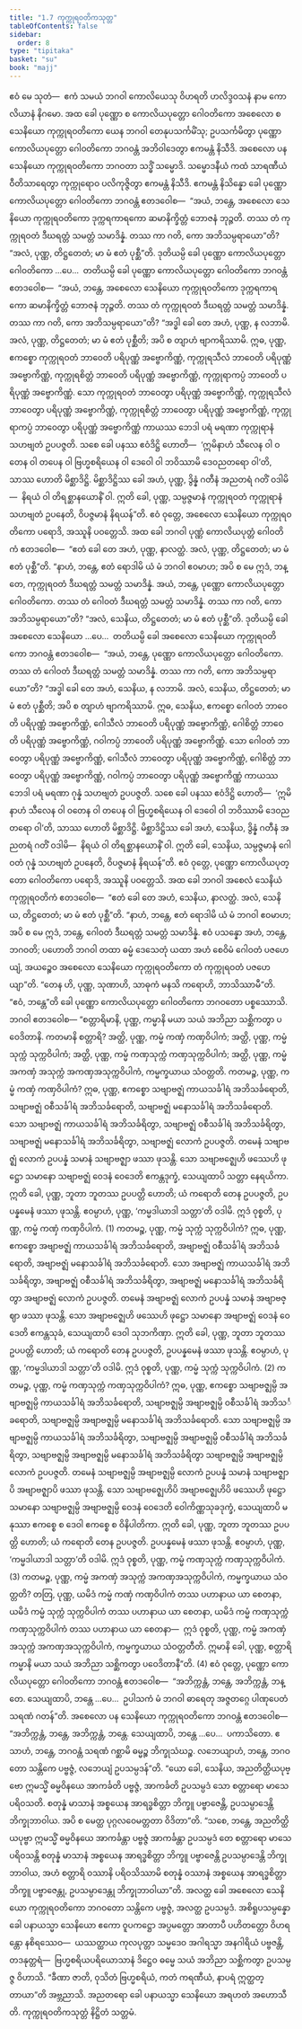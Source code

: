 ```yaml
---
title: "1.7 ကုက္ကုရဝတိကသုတ္တ"
tableOfContents: false
sidebar:
  order: 8
type: "tipitaka"
basket: "su"
book: "majj"
---
```



<DynamicBreadcrumb />

<Division number="78" book="majj">

<Paragraph number="210" book="majj">
ဧဝံ မေ သုတံ—  ဧကံ သမယံ ဘဂဝါ ကောလိယေသု ဝိဟရတိ ဟလိဒ္ဒဝသနံ နာမ ကောလိယာနံ နိဂမော. အထ ခေါ ပုဏ္ဏော စ ကောလိယပုတ္တော ဂေါဝတိကော အစေလော စ သေနိယော ကုက္ကုရဝတိကော ယေန ဘဂဝါ တေနုပသင်္ကမိံသု; ဥပသင်္ကမိတွာ ပုဏ္ဏော ကောလိယပုတ္တော ဂေါဝတိကော ဘဂဝန္တံ အဘိဝါဒေတွာ ဧကမန္တံ နိသီဒိ. အစေလော ပန သေနိယော ကုက္ကုရဝတိကော ဘဂဝတာ သဒ္ဓိံ သမ္မောဒိ. သမ္မောဒနီယံ ကထံ သာရဏီယံ ဝီတိသာရေတွာ ကုက္ကုရောဝ ပလိကုဇ္ဇိတွာ ဧကမန္တံ နိသီဒိ. ဧကမန္တံ နိသိန္နော ခေါ ပုဏ္ဏော ကောလိယပုတ္တော ဂေါဝတိကော ဘဂဝန္တံ ဧတဒဝေါစ—  “အယံ, ဘန္တေ, အစေလော သေနိယော ကုက္ကုရဝတိကော ဒုက္ကရကာရကော ဆမာနိက္ခိတ္တံ ဘောဇနံ ဘုဉ္ဇတိ. တဿ တံ ကုက္ကုရဝတံ ဒီဃရတ္တံ သမတ္တံ သမာဒိန္နံ. တဿ ကာ ဂတိ, ကော အဘိသမ္ပရာယော”တိ? “အလံ, ပုဏ္ဏ, တိဋ္ဌတေတံ; မာ မံ ဧတံ ပုစ္ဆီ”တိ. ဒုတိယမ္ပိ ခေါ ပုဏ္ဏော ကောလိယပုတ္တော ဂေါဝတိကော …ပေ…  တတိယမ္ပိ ခေါ ပုဏ္ဏော ကောလိယပုတ္တော ဂေါဝတိကော ဘဂဝန္တံ ဧတဒဝေါစ—  “အယံ, ဘန္တေ, အစေလော သေနိယော ကုက္ကုရဝတိကော ဒုက္ကရကာရကော ဆမာနိက္ခိတ္တံ ဘောဇနံ ဘုဉ္ဇတိ. တဿ တံ ကုက္ကုရဝတံ ဒီဃရတ္တံ သမတ္တံ သမာဒိန္နံ. တဿ ကာ ဂတိ, ကော အဘိသမ္ပရာယော”တိ?
</Paragraph>

</Division>
<Division number="79" book="majj">

<Paragraph number="211" book="majj">
“အဒ္ဓါ ခေါ တေ အဟံ, ပုဏ္ဏ, န လဘာမိ. အလံ, ပုဏ္ဏ, တိဋ္ဌတေတံ; မာ မံ ဧတံ ပုစ္ဆီတိ; အပိ စ တျာဟံ ဗျာကရိဿာမိ. ဣဓ, ပုဏ္ဏ, ဧကစ္စော ကုက္ကုရဝတံ ဘာဝေတိ ပရိပုဏ္ဏံ အဗ္ဗောကိဏ္ဏံ, ကုက္ကုရသီလံ ဘာဝေတိ ပရိပုဏ္ဏံ အဗ္ဗောကိဏ္ဏံ, ကုက္ကုရစိတ္တံ ဘာဝေတိ ပရိပုဏ္ဏံ အဗ္ဗောကိဏ္ဏံ, ကုက္ကုရာကပ္ပံ ဘာဝေတိ ပရိပုဏ္ဏံ အဗ္ဗောကိဏ္ဏံ. သော ကုက္ကုရဝတံ ဘာဝေတွာ ပရိပုဏ္ဏံ အဗ္ဗောကိဏ္ဏံ, ကုက္ကုရသီလံ ဘာဝေတွာ ပရိပုဏ္ဏံ အဗ္ဗောကိဏ္ဏံ, ကုက္ကုရစိတ္တံ ဘာဝေတွာ ပရိပုဏ္ဏံ အဗ္ဗောကိဏ္ဏံ, ကုက္ကုရာကပ္ပံ ဘာဝေတွာ ပရိပုဏ္ဏံ အဗ္ဗောကိဏ္ဏံ ကာယဿ ဘေဒါ ပရံ မရဏာ ကုက္ကုရာနံ သဟဗျတံ ဥပပဇ္ဇတိ. သစေ ခေါ ပနဿ ဧဝံဒိဋ္ဌိ ဟောတိ—  ‘ဣမိနာဟံ သီလေန ဝါ ဝတေန ဝါ တပေန ဝါ ဗြဟ္မစရိယေန ဝါ ဒေဝေါ ဝါ ဘဝိဿာမိ ဒေဝညတရော ဝါ’တိ, သာဿ ဟောတိ မိစ္ဆာဒိဋ္ဌိ. မိစ္ဆာဒိဋ္ဌိဿ ခေါ အဟံ, ပုဏ္ဏ, ဒွိန္နံ ဂတီနံ အညတရံ ဂတိံ ဝဒါမိ—  နိရယံ ဝါ တိရစ္ဆာနယောနိံ ဝါ. ဣတိ ခေါ, ပုဏ္ဏ, သမ္ပဇ္ဇမာနံ ကုက္ကုရဝတံ ကုက္ကုရာနံ သဟဗျတံ ဥပနေတိ, ဝိပဇ္ဇမာနံ နိရယန်”တိ. ဧဝံ ဝုတ္တေ, အစေလော သေနိယော ကုက္ကုရဝတိကော ပရောဒိ, အဿူနိ ပဝတ္တေသိ.
</Paragraph>

<Paragraph number="212" book="majj">
အထ ခေါ ဘဂဝါ ပုဏ္ဏံ ကောလိယပုတ္တံ ဂေါဝတိကံ ဧတဒဝေါစ—  “ဧတံ ခေါ တေ အဟံ, ပုဏ္ဏ, နာလတ္ထံ. အလံ, ပုဏ္ဏ, တိဋ္ဌတေတံ; မာ မံ ဧတံ ပုစ္ဆီ”တိ. “နာဟံ, ဘန္တေ, ဧတံ ရောဒါမိ ယံ မံ ဘဂဝါ ဧဝမာဟ; အပိ စ မေ ဣဒံ, ဘန္တေ, ကုက္ကုရဝတံ ဒီဃရတ္တံ သမတ္တံ သမာဒိန္နံ. အယံ, ဘန္တေ, ပုဏ္ဏော ကောလိယပုတ္တော ဂေါဝတိကော. တဿ တံ ဂေါဝတံ ဒီဃရတ္တံ သမတ္တံ သမာဒိန္နံ. တဿ ကာ ဂတိ, ကော အဘိသမ္ပရာယော”တိ? “အလံ, သေနိယ, တိဋ္ဌတေတံ; မာ မံ ဧတံ ပုစ္ဆီ”တိ. ဒုတိယမ္ပိ ခေါ အစေလော သေနိယော …ပေ…  တတိယမ္ပိ ခေါ အစေလော သေနိယော ကုက္ကုရဝတိကော ဘဂဝန္တံ ဧတဒဝေါစ—  “အယံ, ဘန္တေ, ပုဏ္ဏော ကောလိယပုတ္တော ဂေါဝတိကော. တဿ တံ ဂေါဝတံ ဒီဃရတ္တံ သမတ္တံ သမာဒိန္နံ. တဿ ကာ ဂတိ, ကော အဘိသမ္ပရာယော”တိ?
</Paragraph>

</Division>
<Division number="80" book="majj">

<Paragraph number="213" book="majj">
“အဒ္ဓါ ခေါ တေ အဟံ, သေနိယ, န လဘာမိ. အလံ, သေနိယ, တိဋ္ဌတေတံ; မာ မံ ဧတံ ပုစ္ဆီတိ; အပိ စ တျာဟံ ဗျာကရိဿာမိ. ဣဓ, သေနိယ, ဧကစ္စော ဂေါဝတံ ဘာဝေတိ ပရိပုဏ္ဏံ အဗ္ဗောကိဏ္ဏံ, ဂေါသီလံ ဘာဝေတိ ပရိပုဏ္ဏံ အဗ္ဗောကိဏ္ဏံ, ဂေါစိတ္တံ ဘာဝေတိ ပရိပုဏ္ဏံ အဗ္ဗောကိဏ္ဏံ, ဂဝါကပ္ပံ ဘာဝေတိ ပရိပုဏ္ဏံ အဗ္ဗောကိဏ္ဏံ. သော ဂေါဝတံ ဘာဝေတွာ ပရိပုဏ္ဏံ အဗ္ဗောကိဏ္ဏံ, ဂေါသီလံ ဘာဝေတွာ ပရိပုဏ္ဏံ အဗ္ဗောကိဏ္ဏံ, ဂေါစိတ္တံ ဘာဝေတွာ ပရိပုဏ္ဏံ အဗ္ဗောကိဏ္ဏံ, ဂဝါကပ္ပံ ဘာဝေတွာ ပရိပုဏ္ဏံ အဗ္ဗောကိဏ္ဏံ ကာယဿ ဘေဒါ ပရံ မရဏာ ဂုန္နံ သဟဗျတံ ဥပပဇ္ဇတိ. သစေ ခေါ ပနဿ ဧဝံဒိဋ္ဌိ ဟောတိ—  ‘ဣမိနာဟံ သီလေန ဝါ ဝတေန ဝါ တပေန ဝါ ဗြဟ္မစရိယေန ဝါ ဒေဝေါ ဝါ ဘဝိဿာမိ ဒေဝညတရော ဝါ’တိ, သာဿ ဟောတိ မိစ္ဆာဒိဋ္ဌိ. မိစ္ဆာဒိဋ္ဌိဿ ခေါ အဟံ, သေနိယ, ဒွိန္နံ ဂတီနံ အညတရံ ဂတိံ ဝဒါမိ—  နိရယံ ဝါ တိရစ္ဆာနယောနိံ ဝါ. ဣတိ ခေါ, သေနိယ, သမ္ပဇ္ဇမာနံ ဂေါဝတံ ဂုန္နံ သဟဗျတံ ဥပနေတိ, ဝိပဇ္ဇမာနံ နိရယန်”တိ. ဧဝံ ဝုတ္တေ, ပုဏ္ဏော ကောလိယပုတ္တော ဂေါဝတိကော ပရောဒိ, အဿူနိ ပဝတ္တေသိ.
</Paragraph>

<Paragraph number="214" book="majj">
အထ ခေါ ဘဂဝါ အစေလံ သေနိယံ ကုက္ကုရဝတိကံ ဧတဒဝေါစ—  “ဧတံ ခေါ တေ အဟံ, သေနိယ, နာလတ္ထံ. အလံ, သေနိယ, တိဋ္ဌတေတံ; မာ မံ ဧတံ ပုစ္ဆီ”တိ. “နာဟံ, ဘန္တေ, ဧတံ ရောဒါမိ ယံ မံ ဘဂဝါ ဧဝမာဟ; အပိ စ မေ ဣဒံ, ဘန္တေ, ဂေါဝတံ ဒီဃရတ္တံ သမတ္တံ သမာဒိန္နံ. ဧဝံ ပသန္နော အဟံ, ဘန္တေ, ဘဂဝတိ; ပဟောတိ ဘဂဝါ တထာ ဓမ္မံ ဒေသေတုံ ယထာ အဟံ စေဝိမံ ဂေါဝတံ ပဇဟေယျံ, အယဉ္စေဝ အစေလော သေနိယော ကုက္ကုရဝတိကော တံ ကုက္ကုရဝတံ ပဇဟေယျာ”တိ. “တေန ဟိ, ပုဏ္ဏ, သုဏာဟိ, သာဓုကံ မနသိ ကရောဟိ, ဘာသိဿာမီ”တိ. “ဧဝံ, ဘန္တေ”တိ ခေါ ပုဏ္ဏော ကောလိယပုတ္တော ဂေါဝတိကော ဘဂဝတော ပစ္စဿောသိ. ဘဂဝါ ဧတဒဝေါစ—
</Paragraph>

</Division>
<Division number="81" book="majj">

<Paragraph number="215" book="majj">
“စတ္တာရိမာနိ, ပုဏ္ဏ, ကမ္မာနိ မယာ သယံ အဘိညာ သစ္ဆိကတွာ ပဝေဒိတာနိ. ကတမာနိ စတ္တာရိ? အတ္ထိ, ပုဏ္ဏ, ကမ္မံ ကဏှံ ကဏှဝိပါကံ; အတ္ထိ, ပုဏ္ဏ, ကမ္မံ သုက္ကံ သုက္ကဝိပါကံ; အတ္ထိ, ပုဏ္ဏ, ကမ္မံ ကဏှသုက္ကံ ကဏှသုက္ကဝိပါကံ; အတ္ထိ, ပုဏ္ဏ, ကမ္မံ အကဏှံ အသုက္ကံ အကဏှအသုက္ကဝိပါကံ, ကမ္မက္ခယာယ သံဝတ္တတိ.
</Paragraph>

<Paragraph number="216" book="majj">
ကတမဉ္စ, ပုဏ္ဏ, ကမ္မံ ကဏှံ ကဏှဝိပါကံ? ဣဓ, ပုဏ္ဏ, ဧကစ္စော သဗျာဗဇ္ဈံ ကာယသင်္ခါရံ အဘိသင်္ခရောတိ, သဗျာဗဇ္ဈံ ဝစီသင်္ခါရံ အဘိသင်္ခရောတိ, သဗျာဗဇ္ဈံ မနောသင်္ခါရံ အဘိသင်္ခရောတိ. သော သဗျာဗဇ္ဈံ ကာယသင်္ခါရံ အဘိသင်္ခရိတွာ, သဗျာဗဇ္ဈံ ဝစီသင်္ခါရံ အဘိသင်္ခရိတွာ, သဗျာဗဇ္ဈံ မနောသင်္ခါရံ အဘိသင်္ခရိတွာ, သဗျာဗဇ္ဈံ လောကံ ဥပပဇ္ဇတိ. တမေနံ သဗျာဗဇ္ဈံ လောကံ ဥပပန္နံ သမာနံ သဗျာဗဇ္ဈာ ဖဿာ ဖုသန္တိ. သော သဗျာဗဇ္ဈေဟိ ဖဿေဟိ ဖုဋ္ဌော သမာနော သဗျာဗဇ္ဈံ ဝေဒနံ ဝေဒေတိ ဧကန္တဒုက္ခံ, သေယျထာပိ သတ္တာ နေရယိကာ. ဣတိ ခေါ, ပုဏ္ဏ, ဘူတာ ဘူတဿ ဥပပတ္တိ ဟောတိ; ယံ ကရောတိ တေန ဥပပဇ္ဇတိ, ဥပပန္နမေနံ ဖဿာ ဖုသန္တိ. ဧဝမ္ပာဟံ, ပုဏ္ဏ, ‘ကမ္မဒါယာဒါ သတ္တာ’တိ ဝဒါမိ. ဣဒံ ဝုစ္စတိ, ပုဏ္ဏ, ကမ္မံ ကဏှံ ကဏှဝိပါကံ. (1)
</Paragraph>

<Paragraph number="217" book="majj">
ကတမဉ္စ, ပုဏ္ဏ, ကမ္မံ သုက္ကံ သုက္ကဝိပါကံ? ဣဓ, ပုဏ္ဏ, ဧကစ္စော အဗျာဗဇ္ဈံ ကာယသင်္ခါရံ အဘိသင်္ခရောတိ, အဗျာဗဇ္ဈံ ဝစီသင်္ခါရံ အဘိသင်္ခရောတိ, အဗျာဗဇ္ဈံ မနောသင်္ခါရံ အဘိသင်္ခရောတိ. သော အဗျာဗဇ္ဈံ ကာယသင်္ခါရံ အဘိသင်္ခရိတွာ, အဗျာဗဇ္ဈံ ဝစီသင်္ခါရံ အဘိသင်္ခရိတွာ, အဗျာဗဇ္ဈံ မနောသင်္ခါရံ အဘိသင်္ခရိတွာ အဗျာဗဇ္ဈံ လောကံ ဥပပဇ္ဇတိ. တမေနံ အဗျာဗဇ္ဈံ လောကံ ဥပပန္နံ သမာနံ အဗျာဗဇ္ဈာ ဖဿာ ဖုသန္တိ. သော အဗျာဗဇ္ဈေဟိ ဖဿေဟိ ဖုဋ္ဌော သမာနော အဗျာဗဇ္ဈံ ဝေဒနံ ဝေဒေတိ ဧကန္တသုခံ, သေယျထာပိ ဒေဝါ သုဘကိဏှာ. ဣတိ ခေါ, ပုဏ္ဏ, ဘူတာ ဘူတဿ ဥပပတ္တိ ဟောတိ; ယံ ကရောတိ တေန ဥပပဇ္ဇတိ, ဥပပန္နမေနံ ဖဿာ ဖုသန္တိ. ဧဝမ္ပာဟံ, ပုဏ္ဏ, ‘ကမ္မဒါယာဒါ သတ္တာ’တိ ဝဒါမိ. ဣဒံ ဝုစ္စတိ, ပုဏ္ဏ, ကမ္မံ သုက္ကံ သုက္ကဝိပါကံ. (2)
</Paragraph>

<Paragraph number="218" book="majj">
ကတမဉ္စ, ပုဏ္ဏ, ကမ္မံ ကဏှသုက္ကံ ကဏှသုက္ကဝိပါကံ? ဣဓ, ပုဏ္ဏ, ဧကစ္စော သဗျာဗဇ္ဈမ္ပိ အဗျာဗဇ္ဈမ္ပိ ကာယသင်္ခါရံ အဘိသင်္ခရောတိ, သဗျာဗဇ္ဈမ္ပိ အဗျာဗဇ္ဈမ္ပိ ဝစီသင်္ခါရံ အဘိသင်္ခရောတိ, သဗျာဗဇ္ဈမ္ပိ အဗျာဗဇ္ဈမ္ပိ မနောသင်္ခါရံ အဘိသင်္ခရောတိ. သော သဗျာဗဇ္ဈမ္ပိ အဗျာဗဇ္ဈမ္ပိ ကာယသင်္ခါရံ အဘိသင်္ခရိတွာ, သဗျာဗဇ္ဈမ္ပိ အဗျာဗဇ္ဈမ္ပိ ဝစီသင်္ခါရံ အဘိသင်္ခရိတွာ, သဗျာဗဇ္ဈမ္ပိ အဗျာဗဇ္ဈမ္ပိ မနောသင်္ခါရံ အဘိသင်္ခရိတွာ သဗျာဗဇ္ဈမ္ပိ အဗျာဗဇ္ဈမ္ပိ လောကံ ဥပပဇ္ဇတိ. တမေနံ သဗျာဗဇ္ဈမ္ပိ အဗျာဗဇ္ဈမ္ပိ လောကံ ဥပပန္နံ သမာနံ သဗျာဗဇ္ဈာပိ အဗျာဗဇ္ဈာပိ ဖဿာ ဖုသန္တိ. သော သဗျာဗဇ္ဈေဟိပိ အဗျာဗဇ္ဈေဟိပိ ဖဿေဟိ ဖုဋ္ဌော သမာနော သဗျာဗဇ္ဈမ္ပိ အဗျာဗဇ္ဈမ္ပိ ဝေဒနံ ဝေဒေတိ ဝေါကိဏ္ဏသုခဒုက္ခံ, သေယျထာပိ မနုဿာ ဧကစ္စေ စ ဒေဝါ ဧကစ္စေ စ ဝိနိပါတိကာ. ဣတိ ခေါ, ပုဏ္ဏ, ဘူတာ ဘူတဿ ဥပပတ္တိ ဟောတိ; ယံ ကရောတိ တေန ဥပပဇ္ဇတိ. ဥပပန္နမေနံ ဖဿာ ဖုသန္တိ. ဧဝမ္ပာဟံ, ပုဏ္ဏ, ‘ကမ္မဒါယာဒါ သတ္တာ’တိ ဝဒါမိ. ဣဒံ ဝုစ္စတိ, ပုဏ္ဏ, ကမ္မံ ကဏှသုက္ကံ ကဏှသုက္ကဝိပါကံ. (3)
</Paragraph>

<Paragraph number="219" book="majj">
ကတမဉ္စ, ပုဏ္ဏ, ကမ္မံ အကဏှံ အသုက္ကံ အကဏှအသုက္ကဝိပါကံ, ကမ္မက္ခယာယ သံဝတ္တတိ? တတြ, ပုဏ္ဏ, ယမိဒံ ကမ္မံ ကဏှံ ကဏှဝိပါကံ တဿ ပဟာနာယ ယာ စေတနာ, ယမိဒံ ကမ္မံ သုက္ကံ သုက္ကဝိပါကံ တဿ ပဟာနာယ ယာ စေတနာ, ယမိဒံ ကမ္မံ ကဏှသုက္ကံ ကဏှသုက္ကဝိပါကံ တဿ ပဟာနာယ ယာ စေတနာ—  ဣဒံ ဝုစ္စတိ, ပုဏ္ဏ, ကမ္မံ အကဏှံ အသုက္ကံ အကဏှအသုက္ကဝိပါကံ, ကမ္မက္ခယာယ သံဝတ္တတီတိ. ဣမာနိ ခေါ, ပုဏ္ဏ, စတ္တာရိ ကမ္မာနိ မယာ သယံ အဘိညာ သစ္ဆိကတွာ ပဝေဒိတာနီ”တိ. (4)
</Paragraph>

</Division>
<Division number="82" book="majj">

<Paragraph number="220" book="majj">
ဧဝံ ဝုတ္တေ, ပုဏ္ဏော ကောလိယပုတ္တော ဂေါဝတိကော ဘဂဝန္တံ ဧတဒဝေါစ—  “အဘိက္ကန္တံ, ဘန္တေ, အဘိက္ကန္တံ, ဘန္တေ. သေယျထာပိ, ဘန္တေ …ပေ…  ဥပါသကံ မံ ဘဂဝါ ဓာရေတု အဇ္ဇတဂ္ဂေ ပါဏုပေတံ သရဏံ ဂတန်”တိ. အစေလော ပန သေနိယော ကုက္ကုရဝတိကော ဘဂဝန္တံ ဧတဒဝေါစ—  “အဘိက္ကန္တံ, ဘန္တေ, အဘိက္ကန္တံ, ဘန္တေ. သေယျထာပိ, ဘန္တေ …ပေ…  ပကာသိတော. ဧသာဟံ, ဘန္တေ, ဘဂဝန္တံ သရဏံ ဂစ္ဆာမိ ဓမ္မဉ္စ ဘိက္ခုသံဃဉ္စ. လဘေယျာဟံ, ဘန္တေ, ဘဂဝတော သန္တိကေ ပဗ္ဗဇ္ဇံ, လဘေယျံ ဥပသမ္ပဒန်”တိ. “ယော ခေါ, သေနိယ, အညတိတ္ထိယပုဗ္ဗော ဣမသ္မိံ ဓမ္မဝိနယေ အာကင်္ခတိ ပဗ္ဗဇ္ဇံ, အာကင်္ခတိ ဥပသမ္ပဒံ သော စတ္တာရော မာသေ ပရိဝသတိ. စတုန္နံ မာသာနံ အစ္စယေန အာရဒ္ဓစိတ္တာ ဘိက္ခူ ပဗ္ဗာဇေန္တိ, ဥပသမ္ပာဒေန္တိ ဘိက္ခုဘာဝါယ. အပိ စ မေတ္ထ ပုဂ္ဂလဝေမတ္တတာ ဝိဒိတာ”တိ.
</Paragraph>

<Paragraph number="221" book="majj">
“သစေ, ဘန္တေ, အညတိတ္ထိယပုဗ္ဗာ ဣမသ္မိံ ဓမ္မဝိနယေ အာကင်္ခန္တာ ပဗ္ဗဇ္ဇံ အာကင်္ခန္တာ ဥပသမ္ပဒံ တေ စတ္တာရော မာသေ ပရိဝသန္တိ စတုန္နံ မာသာနံ အစ္စယေန အာရဒ္ဓစိတ္တာ ဘိက္ခူ ပဗ္ဗာဇေန္တိ ဥပသမ္ပာဒေန္တိ ဘိက္ခုဘာဝါယ, အဟံ စတ္တာရိ ဝဿာနိ ပရိဝသိဿာမိ စတုန္နံ ဝဿာနံ အစ္စယေန အာရဒ္ဓစိတ္တာ ဘိက္ခူ ပဗ္ဗာဇေန္တု, ဥပသမ္ပာဒေန္တု ဘိက္ခုဘာဝါယာ”တိ.
</Paragraph>

<Paragraph number="222" book="majj">
အလတ္ထ ခေါ အစေလော သေနိယော ကုက္ကုရဝတိကော ဘဂဝတော သန္တိကေ ပဗ္ဗဇ္ဇံ, အလတ္ထ ဥပသမ္ပဒံ. အစိရူပသမ္ပန္နော ခေါ ပနာယသ္မာ သေနိယော ဧကော ဝူပကဋ္ဌော အပ္ပမတ္တော အာတာပီ ပဟိတတ္တော ဝိဟရန္တော နစိရဿေဝ—  ယဿတ္ထာယ ကုလပုတ္တာ သမ္မဒေဝ အဂါရသ္မာ အနဂါရိယံ ပဗ္ဗဇန္တိ, တဒနုတ္တရံ—  ဗြဟ္မစရိယပရိယောသာနံ ဒိဋ္ဌေဝ ဓမ္မေ သယံ အဘိညာ သစ္ဆိကတွာ ဥပသမ္ပဇ္ဇ ဝိဟာသိ.
</Paragraph>

<Paragraph number="223" book="majj">
“ခီဏာ ဇာတိ, ဝုသိတံ ဗြဟ္မစရိယံ, ကတံ ကရဏီယံ, နာပရံ ဣတ္ထတ္တာယာ”တိ အဗ္ဘညာသိ. အညတရော ခေါ ပနာယသ္မာ သေနိယော အရဟတံ အဟောသီတိ.

</Paragraph>
</Division>

<Paragraph number="224" type="center" book="majj">
ကုက္ကုရဝတိကသုတ္တံ နိဋ္ဌိတံ သတ္တမံ.
</Paragraph>